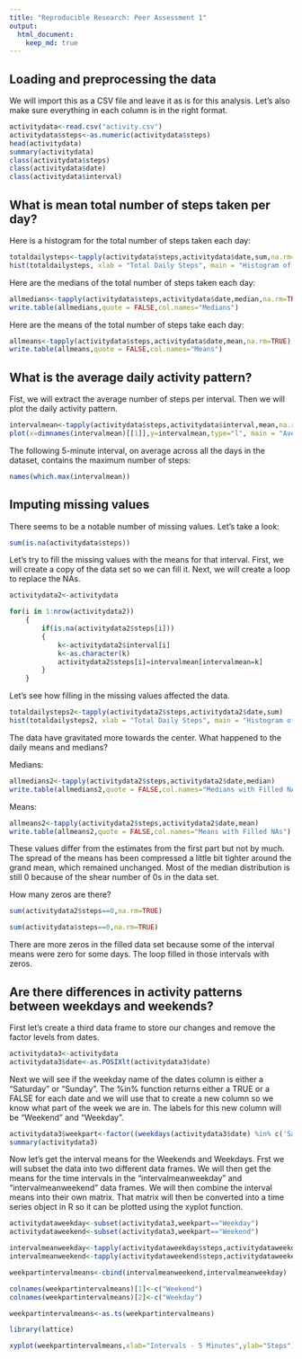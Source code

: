```yaml
---
title: "Reproducible Research: Peer Assessment 1"
output: 
  html_document:
    keep_md: true
---
```



## Loading and preprocessing the data

We will import this as a CSV file and leave it as is for this analysis. Let's also make sure everything in each column is in the right format. 

```r
activitydata<-read.csv("activity.csv")
activitydata$steps<-as.numeric(activitydata$steps)
head(activitydata)
summary(activitydata)
class(activitydata$steps)
class(activitydata$date)
class(activitydata$interval)
```

## What is mean total number of steps taken per day?

Here is a histogram for the total number of steps taken each day:

```r
totaldailysteps<-tapply(activitydata$steps,activitydata$date,sum,na.rm=TRUE)
hist(totaldailysteps, xlab = "Total Daily Steps", main = "Histogram of Total Daily Steps")
```

Here are the medians of the total number of steps taken each day:
```r
allmedians<-tapply(activitydata$steps,activitydata$date,median,na.rm=TRUE)
write.table(allmedians,quote = FALSE,col.names="Medians")
```

Here are the means of the total number of steps take each day:
```r
allmeans<-tapply(activitydata$steps,activitydata$date,mean,na.rm=TRUE)
write.table(allmeans,quote = FALSE,col.names="Means")
```
## What is the average daily activity pattern?

Fist, we will extract the average number of steps per interval. Then we will plot the daily activity pattern.

```r
intervalmean<-tapply(activitydata$steps,activitydata$interval,mean,na.rm=TRUE)
plot(x=dimnames(intervalmean)[[1]],y=intervalmean,type="l", main = "Average Daily Activity Pattern", xlab = "Intervals - 5 Minutes", ylab = "Interval Means")
```

The following 5-minute interval, on average across all the days in the dataset, contains the maximum number of steps:

```r
names(which.max(intervalmean))
```

## Imputing missing values

There seems to be a notable number of missing values. Let's take a look:
```r
sum(is.na(activitydata$steps))
```
Let's try to fill the missing values with the means for that interval. First, we will create a copy of the data set so we can fill it. Next, we will create a loop to replace the NAs. 

```r
activitydata2<-activitydata

for(i in 1:nrow(activitydata2))
    {
        if(is.na(activitydata2$steps[i]))
        {
            k<-activitydata2$interval[i]
            k<-as.character(k)
            activitydata2$steps[i]=intervalmean[intervalmean=k]
        }
    }
```

Let's see how filling in the missing values affected the data.

```r
totaldailysteps2<-tapply(activitydata2$steps,activitydata2$date,sum)
hist(totaldailysteps2, xlab = "Total Daily Steps", main = "Histogram of Total Daily Steps with NAs Replaced")
```

The data have gravitated more towards the center. What happened to the daily means and medians?

Medians:
```r
allmedians2<-tapply(activitydata2$steps,activitydata2$date,median)
write.table(allmedians2,quote = FALSE,col.names="Medians with Filled NAs")
```

Means:
```r
allmeans2<-tapply(activitydata2$steps,activitydata2$date,mean)
write.table(allmeans2,quote = FALSE,col.names="Means with Filled NAs")
```

These values differ from the estimates from the first part but not by much. The spread of the means has been compressed a little bit tighter around the grand mean, which remained unchanged. Most of the median distribution is still 0 because of the shear number of 0s in the data set. 

How many zeros are there?
```r
sum(activitydata2$steps==0,na.rm=TRUE)

sum(activitydata$steps==0,na.rm=TRUE)
```

There are more zeros in the filled data set because some of the interval means were zero for some days. The loop filled in those intervals with zeros.

## Are there differences in activity patterns between weekdays and weekends?

First let's create a third data frame to store our changes and remove the factor levels from dates.

```r
activitydata3<-activitydata
activitydata3$date<-as.POSIXlt(activitydata3$date)
```

Next we will see if the weekday name of the dates column is either a "Saturday" or "Sunday". The %in% function returns either a TRUE or a FALSE for each date and we will use that to create a new column so we know what part of the week we are in. The labels for this new column will be "Weekend" and "Weekday".

```r
activitydata3$weekpart<-factor((weekdays(activitydata3$date) %in% c('Saturday','Sunday')),levels=c(TRUE,FALSE),labels=c('Weekend','Weekday'))
summary(activitydata3)
```

Now let's get the interval means for the Weekends and Weekdays. Frst we will subset the data into two different data frames. We will then get the means for the time intervals in the "intervalmeanweekday" and "intervalmeanweekend" data frames. We will then combine the interval means into their own matrix. That matrix will then be converted into a time series object in R so it can be plotted using the xyplot function.
```r
activitydataweekday<-subset(activitydata3,weekpart=="Weekday")
activitydataweekend<-subset(activitydata3,weekpart=="Weekend")

intervalmeanweekday<-tapply(activitydataweekday$steps,activitydataweekday$interval,mean,na.rm=TRUE)
intervalmeanweekend<-tapply(activitydataweekend$steps,activitydataweekend$interval,mean,na.rm=TRUE)

weekpartintervalmeans<-cbind(intervalmeanweekend,intervalmeanweekday)

colnames(weekpartintervalmeans)[1]<-c("Weekend")
colnames(weekpartintervalmeans)[2]<-c("Weekday")

weekpartintervalmeans<-as.ts(weekpartintervalmeans)

library(lattice)

xyplot(weekpartintervalmeans,xlab="Intervals - 5 Minutes",ylab="Steps")

```